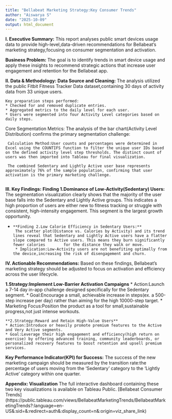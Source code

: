 ```yaml
---
title: "Bellabeat Marketing Strategy:Key Consumer Trends"
author: "Aiswarya S"
date: "2025-10-09"
output: html_document
---
```

**I. Executive Summary:**
   This report analyses public smart devices usage data to provide high-level,data-driven recommendations for Bellabeat's marketing strategy,focusing on consumer segmentation and activation.
   
   **Business Problem:**
   The goal is to identify trends in smart device usage and apply these insights to recommend strategic actions that increase user engagement and retention for the Bellabeat app.
   
**II. Data & Methodology:**
   **Data Source and Cleaning:**
    The analysis utilized the public Fitbit Fitness Tracker Data dataset,containing 30 days of activity data from 33 unique users. 
    
    Key preparation steps performed:
    * Checked for and removed duplicate entries.
    * Aggregated metrics to the daily level for each user.
    * Users were segmented into four Activity Level categories based on daily steps.
    
Core Segmentation Metrics:
     The analysis of the bar chart(Activity Level Distribution) confirms the primary segmentation challenge:
     
     Calculation Method:User counts and percentages were determined in Excel using the COUNTIFS function to filter the unique user IDs based on the defined activity level step thresholds. The distinct count of users was then imported into Tableau for final visualization.
     
     The combined Sedentary and Lightly Active user base represents approximately 76% of the sample population, confirming that user activation is the primary marketing challenge. 
     
**III. Key Findings:**
     **Finding 1.Dominance of Low-Activity(Sedentary) Users:**
       The segmentation visualization clearly shows that the majority of the user base falls into the Sedentary and Lightly Active groups. This indicates a high proportion of users are either new to fitness tracking or struggle with consistent, high-intensity engagement. This segment is the largest growth opportunity. 
       
*     **Finding 2.Low Calorie Efficiency in Sedentary Users:** 
       The scatter plot(Distance vs. Calories by Activity) and its trend lines reveal that Sedentary and Lightly Active users have a flatter slope compared to Active users. This means they burn significantly fewer calories        for the distance they walk or move.
       * Implication:Low-Activity users are not benefiting optimally from the device,increasing the risk of disengagement and churn.
       
**IV. Actionable Recommendations:**
    Based on these findings, Bellabeat's marketing strategy should be adjusted to focus on activation and efficiency across the user lifecycle.
     
   **1.Strategy:Implement Low-Barrier Activation Campaigns**
    * Action:Launch a 7-14 day in-app challenge designed specifically for the Sedentary segment.
    * Goal:Encourage a small, achievable increase in steps(ex. a 500-step increase per day) rather than aiming for the high 10000-step target.
    * Marketing Focus:Position the product as a tool for small,sustainable progress,not just intense workouts.
    
    **2.Strategy:Reward and Retain High-Value Users**
    * Action:Introduce or heavily promote premium features to the Active and Very Active segments.
    * Goal:Leverage their high engagement and efficiency(high return on exercise) by offering advanced training, community leaderboards, or personalized recovery features to boost retention and upsell premium              services.
    
**Key Performance Indicator(KPI) for Success:**
The success of the new marketing campaign should be measured by the transition rate:the percentage of users moving from the 'Sedentary' category to the 'Lightly Active' category within one quarter.

**Appendix: Visualization**
          The full interactive dashboard containing these two key visualizations is available on Tableau Public.
          [Bellabeat Consumer Trends]   (https://public.tableau.com/views/BellabeatMarketingTrends/BellabeatMarketingTrends?:language=en-US&:sid=&:redirect=auth&:display_count=n&:origin=viz_share_link)
 
              

